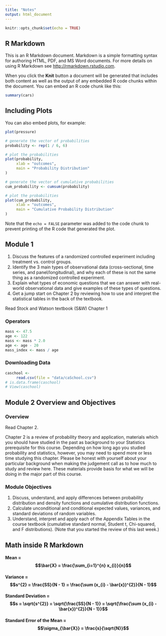 ```yaml
---
title: "Notes"
output: html_document
---
```


```r
knitr::opts_chunk$set(echo = TRUE)
```

## R Markdown

This is an R Markdown document. Markdown is a simple formatting syntax for authoring HTML, PDF, and MS Word documents. For more details on using R Markdown see <http://rmarkdown.rstudio.com>.

When you click the **Knit** button a document will be generated that includes both content as well as the output of any embedded R code chunks within the document. You can embed an R code chunk like this:

```r
summary(cars)
```

## Including Plots

You can also embed plots, for example:

```r
plot(pressure)

# generate the vector of probabilities
probability <- rep(1 / 6, 6)

# plot the probabilities
plot(probability,
     xlab = "outcomes",
     main = "Probability Distribution"
)

# generate the vector of cumulative probabilities
cum_probability <- cumsum(probability)

# plot the probabilities
plot(cum_probability,
     xlab = "outcomes",
     main = "Cumulative Probability Distribution"
)
```

Note that the `echo = FALSE` parameter was added to the code chunk to prevent printing of the R code that generated the plot.

## Module 1

1. Discuss the features of a randomized controlled experiment including treatment vs. control groups.
2. Identify the 3 main types of observational data (cross-sectional, time series, and panel/longitudinal), and why each of these is not the same thing as a randomized controlled experiment. 
3. Explain what types of economic questions that we can answer with real-world observational data and give examples of these types of questions. 
4. Get a jump start on Chapter 2 by reviewing how to use and interpret the statistical tables in the back of the textbook.

Read Stock and Watson textbook (S&W) Chapter 1

### Operators
```r
mass <- 47.5
age <- 122
mass <- mass * 2.0
age <- age - 20
mass_index <- mass / age
```

### Downloading Data

```r
caschool <-
     read.csv(file = "data/caSchool.csv")
# is.data.frame(caschool)
# View(caschool)
```
        
## Module 2 Overview and Objectives

### Overview

Read Chapter 2.

Chapter 2 is a review of probability theory and application, materials which you should have studied in the past as background to your Statistics prerequisite for this course. Depending on how long ago you studied probability and statistics, however, you may need to spend more or less time studying this chapter. Please be honest with yourself about your particular background when making the judgement call as to how much to study and review here. These materials provide basis for what we will be doing in the major part of this course.

### Module Objectives

1. Discuss, understand, and apply differences between probability distribution and density functions and cumulative distribution functions.
2. Calculate unconditional and conditional expected values, variances, and standard deviations of random variables.
3. Understand, interpret and apply each of the Appendix Tables in the course textbook (cumulative standard normal, Student t, Chi-squared, and F distributions).  (Note that you started the review of this last week.)

## Math inside R Markdown

#### Mean = $$\bar{X} = \frac{\sum_{i=1}^{n} x_{i}}{n}$$

#### Variance = $$s^{2} = \frac{SS}{N - 1} = \frac{\sum (x_{i} - \bar{x})^{2}}{N - 1}$$

#### Standard Deviation = $$s = \sqrt{s^{2}} = \sqrt{\frac{SS}{N - 1}} = \sqrt{\frac{\sum (x_{i} - \bar{x})^{2}}{N - 1}}$$

#### Standard Error of the Mean = $$\sigma_{\bar{X}} = \frac{s}{\sqrt{N}}$$
